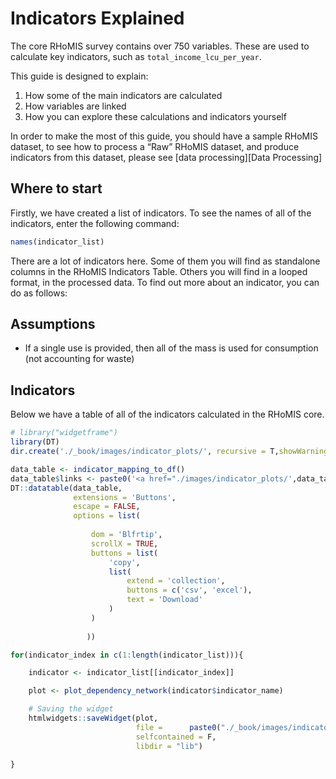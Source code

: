 # Indicators Explained

The core RHoMIS survey contains over 750 variables.
These are used to calculate key indicators, such as 
`total_income_lcu_per_year`. 

This guide is designed to explain:

1. How some of the main indicators are calculated
2. How variables are linked
3. How you can explore these calculations and indicators yourself

In order to make the most of this guide, you should have a sample RHoMIS 
dataset, to see how to process a "Raw" RHoMIS dataset, and produce indicators
from this dataset, please see [data processing][Data Processing]

## Where to start

Firstly, we have created a list of indicators. To see
the names of all of the indicators, enter the following command:

```r
names(indicator_list)
```

There are a lot of indicators here. Some of them you will find as standalone columns
in the RHoMIS Indicators Table. Others you will find in a looped format, in the processed
data. To find out more about an indicator, you can do as follows:


## Assumptions

* If a single use is provided, then all of the mass is used for consumption (not accounting for waste)


## Indicators

Below we have a table of all of the indicators calculated in the RHoMIS core. 

```r
# library("widgetframe")
library(DT)
dir.create('./_book/images/indicator_plots/', recursive = T,showWarnings = F)

data_table <- indicator_mapping_to_df()
data_table$links <- paste0('<a href="./images/indicator_plots/',data_table$indicator_name,'.html" target="_blank" >a link</a>') 
DT::datatable(data_table,
              extensions = 'Buttons',
              escape = FALSE,
              options = list(
                  
                  dom = 'Blfrtip',
                  scrollX = TRUE,
                  buttons = list(
                      'copy',
                      list(
                          extend = 'collection',
                          buttons = c('csv', 'excel'),
                          text = 'Download'
                      )
                  )
                  
                 ))

for(indicator_index in c(1:length(indicator_list))){

    indicator <- indicator_list[[indicator_index]]

    plot <- plot_dependency_network(indicator$indicator_name)

    # Saving the widget
    htmlwidgets::saveWidget(plot,
                            file =      paste0("./_book/images/indicator_plots/",indicator$indicator_name,'.html'),
                            selfcontained = F,
                            libdir = "lib")
   
}

``` 


